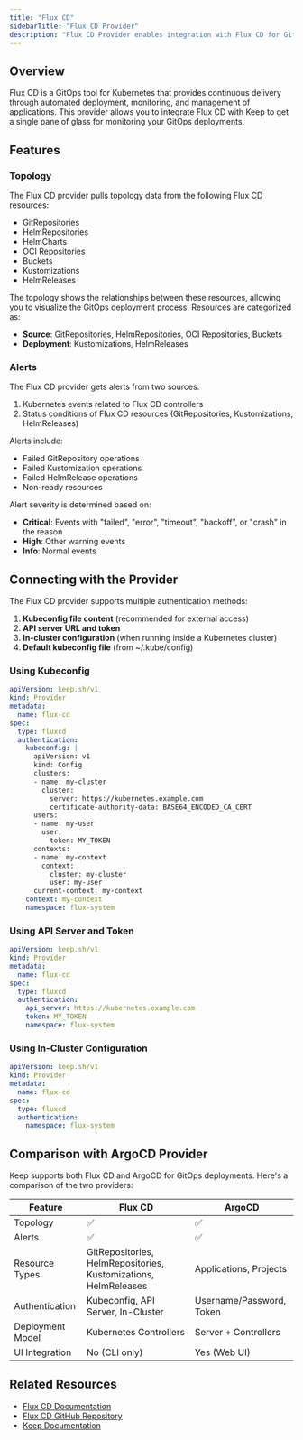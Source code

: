 ```yaml
---
title: "Flux CD"
sidebarTitle: "Flux CD Provider"
description: "Flux CD Provider enables integration with Flux CD for GitOps topology and alerts."
---
```


<AutoGeneratedSnippet />

## Overview

Flux CD is a GitOps tool for Kubernetes that provides continuous delivery through automated deployment, monitoring, and management of applications. This provider allows you to integrate Flux CD with Keep to get a single pane of glass for monitoring your GitOps deployments.

## Features

### Topology

The Flux CD provider pulls topology data from the following Flux CD resources:

- GitRepositories
- HelmRepositories
- HelmCharts
- OCI Repositories
- Buckets
- Kustomizations
- HelmReleases

The topology shows the relationships between these resources, allowing you to visualize the GitOps deployment process. Resources are categorized as:

- **Source**: GitRepositories, HelmRepositories, OCI Repositories, Buckets
- **Deployment**: Kustomizations, HelmReleases

### Alerts

The Flux CD provider gets alerts from two sources:

1. Kubernetes events related to Flux CD controllers
2. Status conditions of Flux CD resources (GitRepositories, Kustomizations, HelmReleases)

Alerts include:

- Failed GitRepository operations
- Failed Kustomization operations
- Failed HelmRelease operations
- Non-ready resources

Alert severity is determined based on:
- **Critical**: Events with "failed", "error", "timeout", "backoff", or "crash" in the reason
- **High**: Other warning events
- **Info**: Normal events

## Connecting with the Provider

The Flux CD provider supports multiple authentication methods:

1. **Kubeconfig file content** (recommended for external access)
2. **API server URL and token**
3. **In-cluster configuration** (when running inside a Kubernetes cluster)
4. **Default kubeconfig file** (from ~/.kube/config)

### Using Kubeconfig

```yaml
apiVersion: keep.sh/v1
kind: Provider
metadata:
  name: flux-cd
spec:
  type: fluxcd
  authentication:
    kubeconfig: |
      apiVersion: v1
      kind: Config
      clusters:
      - name: my-cluster
        cluster:
          server: https://kubernetes.example.com
          certificate-authority-data: BASE64_ENCODED_CA_CERT
      users:
      - name: my-user
        user:
          token: MY_TOKEN
      contexts:
      - name: my-context
        context:
          cluster: my-cluster
          user: my-user
      current-context: my-context
    context: my-context
    namespace: flux-system
```

### Using API Server and Token

```yaml
apiVersion: keep.sh/v1
kind: Provider
metadata:
  name: flux-cd
spec:
  type: fluxcd
  authentication:
    api_server: https://kubernetes.example.com
    token: MY_TOKEN
    namespace: flux-system
```

### Using In-Cluster Configuration

```yaml
apiVersion: keep.sh/v1
kind: Provider
metadata:
  name: flux-cd
spec:
  type: fluxcd
  authentication:
    namespace: flux-system
```

## Comparison with ArgoCD Provider

Keep supports both Flux CD and ArgoCD for GitOps deployments. Here's a comparison of the two providers:

| Feature | Flux CD | ArgoCD |
|---------|---------|--------|
| Topology | ✅ | ✅ |
| Alerts | ✅ | ✅ |
| Resource Types | GitRepositories, HelmRepositories, Kustomizations, HelmReleases | Applications, Projects |
| Authentication | Kubeconfig, API Server, In-Cluster | Username/Password, Token |
| Deployment Model | Kubernetes Controllers | Server + Controllers |
| UI Integration | No (CLI only) | Yes (Web UI) |

## Related Resources

- [Flux CD Documentation](https://fluxcd.io/docs/)
- [Flux CD GitHub Repository](https://github.com/fluxcd/flux2)
- [Keep Documentation](https://docs.keephq.dev)
